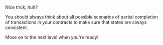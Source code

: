 Nice trick, huh?

You should always think about all possible scenarios of partial completion of transactions in your contracts to make sure that states are always consistent.

Move on to the next level when you're ready!

